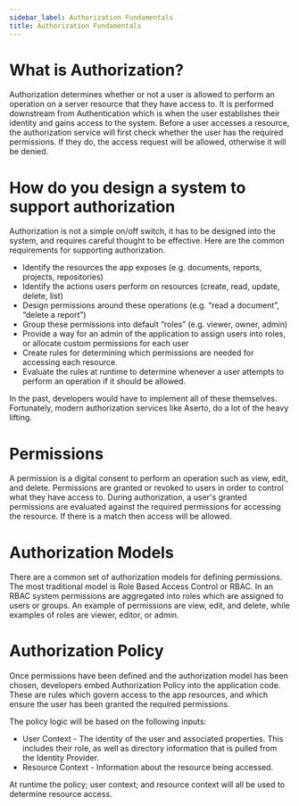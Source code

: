 ```yaml
---
sidebar_label: Authorization Fundamentals
title: Authorization Fundamentals
---
```


# What is Authorization?
Authorization determines whether or not a user is allowed to perform an operation on a server resource that they have access to. It is performed downstream from Authentication which is when the user establishes their identity and gains access to the system. Before a user accesses a resource, the authorization service will first check whether the user has the required permissions. If they do, the access request will be allowed, otherwise it will be denied. 

# How do you design a system to support authorization

Authorization is not a simple on/off switch, it has to be designed into the system, and requires careful thought to be effective. Here are the common requirements for supporting authorization.

* Identify the resources the app exposes (e.g. documents, reports, projects, repositories)
* Identify the actions users perform on resources (create, read, update, delete, list)
* Design permissions around these operations (e.g. “read a document”, “delete a report”)
* Group these permissions into default “roles” (e.g. viewer, owner, admin)
* Provide a way for an admin of the application to assign users into roles, or allocate custom permissions for each user
* Create rules for determining which permissions are needed for accessing each resource.
* Evaluate the rules at runtime to determine whenever a user attempts to perform an operation if it should be allowed.

In the past, developers would have to implement all of these themselves. Fortunately, modern authorization services like Aserto, do a lot of the heavy lifting.

# Permissions 
A permission is a digital consent to perform an operation such as view, edit, and delete. Permissions are granted or revoked to  users in order to control what they have access to. During authorization, a user's granted permissions are evaluated against the required permissions for accessing the resource. If there is a match then access will be allowed.

# Authorization Models
There are a common set of authorization models for defining permissions. The most traditional model is Role Based Access Control or RBAC. In an RBAC system permissions are aggregated into roles which are assigned to users or groups. An example of permissions are view, edit, and delete, while examples of roles are viewer, editor, or admin.  

# Authorization Policy
Once permissions have been defined and the authorization model has been chosen, developers embed Authorization Policy into the application code. These are rules which govern access to the app resources, and which ensure the user has been granted the required permissions. 

The policy logic will be based on the following inputs:

* User Context - The identity of the user and associated properties. This includes their role, as well as directory information that is pulled from the Identity Provider.
* Resource Context - Information about the resource being accessed. 

At runtime the policy; user context; and resource context will all be used to determine resource access. 




